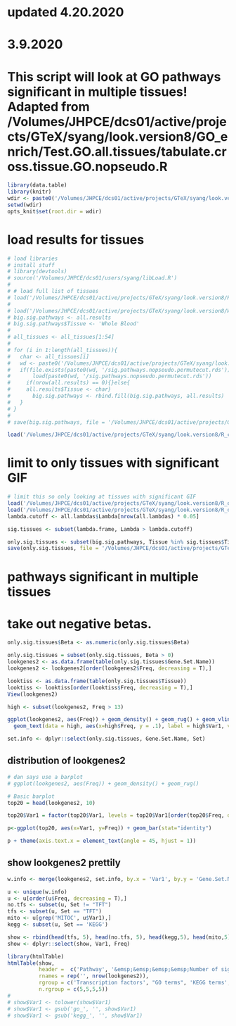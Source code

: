 # updated 4.20.2020
# 3.9.2020

# This script will look at GO pathways significant in multiple tissues! Adapted from /Volumes/JHPCE/dcs01/active/projects/GTeX/syang/look.version8/GO_enrich/Test.GO.all.tissues/tabulate.cross.tissue.GO.nopseudo.R
```r
library(data.table)
library(knitr)
wdir <- paste0('/Volumes/JHPCE/dcs01/active/projects/GTeX/syang/look.version8/')
setwd(wdir)
opts_knit$set(root.dir = wdir)
```

# load results for tissues
```r
# load libraries
# install stuff
# library(devtools)
# source('/Volumes/JHPCE/dcs01/users/syang/libLoad.R')
# 
# # load full list of tissues
# load('/Volumes/JHPCE/dcs01/active/projects/GTeX/syang/look.version8/R_objects/all_tissuesv8.rds')
# 
# load('/Volumes/JHPCE/dcs01/active/projects/GTeX/syang/look.version8/Whole Blood/sig.pathways.nopseudo.permutecut.rds')
# big.sig.pathways <- all.results
# big.sig.pathways$Tissue <- 'Whole Blood'
# 
# all_tissues <- all_tissues[1:54]
# 
# for (i in 1:length(all_tissues)){
# 	char <- all_tissues[i]
# 	wd <- paste0('/Volumes/JHPCE/dcs01/active/projects/GTeX/syang/look.version8/', char)
# 	if(file.exists(paste0(wd, '/sig.pathways.nopseudo.permutecut.rds'))){
# 		load(paste0(wd, '/sig.pathways.nopseudo.permutecut.rds'))
# 	  if(nrow(all.results) == 0){}else{
# 	  all.results$Tissue <- char}
# 		big.sig.pathways <- rbind.fill(big.sig.pathways, all.results)
# 	}
# }
# 
# save(big.sig.pathways, file = '/Volumes/JHPCE/dcs01/active/projects/GTeX/syang/look.version8/R_code/Cross.tissue.look/big.sig.pathways.nopseudo.permutecut.rds')

load('/Volumes/JHPCE/dcs01/active/projects/GTeX/syang/look.version8/R_code/Cross.tissue.look/big.sig.pathways.nopseudo.permutecut.rds')
```

# limit to only tissues with significant GIF
```r
# limit this so only looking at tissues with significant GIF
load('/Volumes/JHPCE/dcs01/active/projects/GTeX/syang/look.version8/R_objects/lambda.frame.rds')
load('/Volumes/JHPCE/dcs01/active/projects/GTeX/syang/look.version8/R_objects/all.lambdas.rds')
lambda.cutoff <- all.lambdas$Lambda[nrow(all.lambdas) * 0.05] 

sig.tissues <- subset(lambda.frame, Lambda > lambda.cutoff)

only.sig.tissues <- subset(big.sig.pathways, Tissue %in% sig.tissues$Tissue)
save(only.sig.tissues, file = '/Volumes/JHPCE/dcs01/active/projects/GTeX/syang/look.version8/R_code/Cross.tissue.look/only.sig.tissues.rds')
```

# pathways significant in multiple tissues
# take out negative betas.
```r
only.sig.tissues$Beta <- as.numeric(only.sig.tissues$Beta)

only.sig.tissues = subset(only.sig.tissues, Beta > 0)
lookgenes2 <- as.data.frame(table(only.sig.tissues$Gene.Set.Name))
lookgenes2 <- lookgenes2[order(lookgenes2$Freq, decreasing = T),]

looktiss <- as.data.frame(table(only.sig.tissues$Tissue))
looktiss <- looktiss[order(looktiss$Freq, decreasing = T),]
View(lookgenes2)

high <- subset(lookgenes2, Freq > 13)

ggplot(lookgenes2, aes(Freq)) + geom_density() + geom_rug() + geom_vline(xintercept = high$Freq, lty = 2, colour = "gray50") + 
  geom_text(data = high, aes(x=high$Freq, y = .1), label = high$Var1, vjust = -0.5, hjust = 0, size = 4, angle = 90, colour = "gray50") + xlab('Number of tissues significant in')

set.info <- dplyr::select(only.sig.tissues, Gene.Set.Name, Set)
```

## distribution of lookgenes2
```r
# dan says use a barplot
# ggplot(lookgenes2, aes(Freq)) + geom_density() + geom_rug()

# Basic barplot
top20 = head(lookgenes2, 10)

top20$Var1 = factor(top20$Var1, levels = top20$Var1[order(top20$Freq, decreasing = T)])

p<-ggplot(top20, aes(x=Var1, y=Freq)) + geom_bar(stat="identity")

p + theme(axis.text.x = element_text(angle = 45, hjust = 1))
```

## show lookgenes2 prettily
```r
w.info <- merge(lookgenes2, set.info, by.x = 'Var1', by.y = 'Gene.Set.Name')

u <- unique(w.info)
u <- u[order(u$Freq, decreasing = T),]
no.tfs <- subset(u, Set != "TFT")
tfs <- subset(u, Set == "TFT")
mito <- u[grep('MITOC', u$Var1),]
kegg <- subset(u, Set == 'KEGG')

show <- rbind(head(tfs, 5), head(no.tfs, 5), head(kegg,5), head(mito,5))
show <- dplyr::select(show, Var1, Freq)

library(htmlTable)
htmlTable(show,
          header =  c('Pathway', '&emsp;&emsp;&emsp;&emsp;Number of significant tissues&emsp;&emsp;&emsp;&emsp;'),
          rnames = rep('', nrow(lookgenes2)),
          rgroup = c('Transcription factors', "GO terms", 'KEGG terms', "Mitochondrial terms"),
          n.rgroup = c(5,5,5,5))
# 
# show$Var1 <- tolower(show$Var1)
# show$Var1 <- gsub('go_', '', show$Var1)
# show$Var1 <- gsub('kegg_', '', show$Var1)
```
